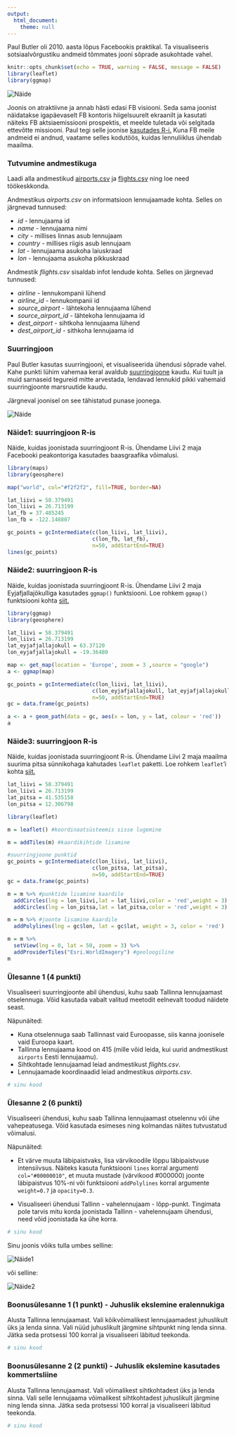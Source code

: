 ```yaml
---
output: 
  html_document:
    theme: null
---
```


Paul Butler oli 2010. aasta lõpus Facebookis praktikal. Ta visualiseeris sotsiaalvõrgustiku andmeid tõmmates jooni sõprade asukohtade vahel.

```r
knitr::opts_chunk$set(echo = TRUE, warning = FALSE, message = FALSE)
library(leaflet)
library(ggmap)
```


![](facebook_map.png "Näide")

Joonis on atraktiivne ja annab hästi edasi FB visiooni. Seda sama joonist näidatakse igapäevaselt FB kontoris hiigelsuurelt ekraanilt ja kasutati näiteks FB aktsiaemissiooni prospektis, et meelde tuletada või selgitada ettevõtte missiooni. Paul tegi selle joonise [kasutades R-i.](http://paulbutler.org/archives/visualizing-facebook-friends/) Kuna FB meile andmeid ei andnud, vaatame selles kodutöös, kuidas lennuliiklus ühendab maailma.

### Tutvumine andmestikuga

Laadi alla andmestikud [airports.csv](../data/airports.csv) ja [flights.csv](../data/flights.csv) ning loe need töökeskkonda.

Andmestikus *airports.csv* on informatsioon lennujaamade kohta. Selles on järgnevad tunnused:

* *id* - lennujaama id
* *name* - lennujaama nimi
* *city* - millises linnas asub lennujaam
* *country* - millises riigis asub lennujaam
* *lat* - lennujaama asukoha laiuskraad
* *lon* - lennujaama asukoha pikkuskraad

Andmestik *flights.csv* sisaldab infot lendude kohta. Selles on järgnevad tunnused:

* *airline* - lennukompanii lühend
* *airline_id* - lennukompanii id
* *source_airport* - lähtekoha lennujaama lühend
* *source_airport_id* - lähtekoha lennujaama id
* *dest_airport* - sihtkoha lennujaama lühend
* *dest_airport_id* - sithkoha lennujaama id

### Suurringjoon

Paul Butler kasutas suurringjooni, et visualiseerida ühendusi sõprade vahel. Kahe punkti lühim vahemaa keral avaldub [suurringjoone](http://en.wikipedia.org/wiki/Great_circle) kaudu. Kui tuult ja muid sarnaseid tegureid mitte arvestada, lendavad lennukid pikki vahemaid suurringjoonte marsruutide kaudu.

Järgneval joonisel on see tähistatud punase joonega.

![](great_circle.jpg "Näide")

### Näide1: suurringjoon R-is

Näide, kuidas joonistada suurringjoont R-is. Ühendame Liivi 2 maja Facebooki peakontoriga kasutades baasgraafika võimalusi.

```r
library(maps)
library(geosphere)

map("world", col="#f2f2f2", fill=TRUE, border=NA)

lat_liivi = 58.379491
lon_liivi = 26.713199
lat_fb = 37.485245
lon_fb = -122.148807

gc_points = gcIntermediate(c(lon_liivi, lat_liivi), 
                           c(lon_fb, lat_fb), 
                           n=50, addStartEnd=TRUE)
lines(gc_points)
```

### Näide2: suurringjoon R-is

Näide, kuidas joonistada suurringjoont R-is. Ühendame Liivi 2 maja Eyjafjallajökulliga kasutades `ggmap()` funktsiooni. Loe rohkem `ggmap()` funktsiooni kohta [siit.](https://journal.r-project.org/archive/2013-1/kahle-wickham.pdf)

```r
library(ggmap)
library(geosphere)

lat_liivi = 58.379491
lon_liivi = 26.713199
lat_eyjafjallajokull = 63.37120
lon_eyjafjallajokull = -19.36480

map <- get_map(location = 'Europe', zoom = 3 ,source = "google")
a <- ggmap(map)

gc_points = gcIntermediate(c(lon_liivi, lat_liivi), 
                           c(lon_eyjafjallajokull, lat_eyjafjallajokull),
                           n=50, addStartEnd=TRUE)
gc = data.frame(gc_points)

a <- a + geom_path(data = gc, aes(x = lon, y = lat, colour = 'red'))
a
```

### Näide3: suurringjoon R-is

Näide, kuidas joonistada suurringjoont R-is. Ühendame Liivi 2 maja maailma suurima pitsa sünnikohaga kahutades `leaflet` paketti. Loe rohkem `leaflet`'i kohta [siit.](https://rstudio.github.io/leaflet/)


```r
lat_liivi = 58.379491
lon_liivi = 26.713199
lat_pitsa = 41.535158
lon_pitsa = 12.306798

library(leaflet)

m = leaflet() #koordinaatsüsteemis sisse lugemine

m = addTiles(m) #kaardikihtide lisamine

#suurringjoone punktid
gc_points = gcIntermediate(c(lon_liivi, lat_liivi), 
                           c(lon_pitsa, lat_pitsa), 
                           n=50, addStartEnd=TRUE)
gc = data.frame(gc_points)

m = m %>% #punktide lisamine kaardile
  addCircles(lng = lon_liivi,lat = lat_liivi,color = 'red',weight = 3) %>%
  addCircles(lng = lon_pitsa,lat = lat_pitsa,color = 'red',weight = 3)

m = m %>% #joonte lisamine kaardile
  addPolylines(lng = gc$lon, lat = gc$lat, weight = 3, color = 'red')

m = m %>% 
  setView(lng = 0, lat = 50, zoom = 3) %>% 
  addProviderTiles("Esri.WorldImagery") #geoloogiline
m
```

### Ülesanne 1 (4 punkti)

Visualiseeri suurringjoonte abil ühendusi, kuhu saab Tallinna lennujaamast otselennuga. Võid kasutada vabalt valitud meetodit eelnevalt toodud näidete seast. 

Näpunäited:

* Kuna otselennuga saab Tallinnast vaid Euroopasse, siis kanna joonisele vaid Euroopa kaart.
* Tallinna lennujaama kood on 415 (mille võid leida, kui uurid andmestikust `airports` Eesti lennujaamu).
* Sihtkohtade lennujaamad leiad andmestikust *flights.csv*.
* Lennujaamade koordinaadid leiad andmestikus *airports.csv*.

```r
# sinu kood

```

### Ülesanne 2 (6 punkti)

Visualiseeri ühendusi, kuhu saab Tallinna lennujaamast otselennu või ühe vahepeatusega. Võid kasutada esimeses ning kolmandas näites tutvustatud võimalusi.

Näpunäited: 

* Et värve muuta läbipaistvaks, lisa värvikoodile lõppu läbipaistvuse intensiivsus. Näiteks kasuta funktsiooni `lines` korral argumenti `col="#00000010"`, et muuta mustade (värvikood #000000) joonte läbipaistvus 10%-ni või funktsiooni `addPolylines` korral argumente `weight=0.7` ja `opacity=0.3`.  

* Visualiseeri ühendusi Tallinn - vahelennujaam - lõpp-punkt. Tingimata pole tarvis mitu korda joonistada Tallinn - vahelennujaam ühendusi, need võid joonistada ka ühe korra.


```r
# sinu kood

```

Sinu joonis võiks tulla umbes selline:

![](otselend_voi_yks_vahepeatus.png "Näide1")

või selline:

![](otselend_voi_yks_vahepeatus2.png "Näide2")

### Boonusülesanne 1 (1 punkt) - Juhuslik ekslemine eralennukiga

Alusta Tallinna lennujaamast. Vali kõikvõimalikest lennujaamadest juhuslikult üks ja lenda sinna. Vali nüüd juhuslikult järgmine sihtpunkt ning lenda sinna. Jätka seda protsessi 100 korral ja visualiseeri läbitud teekonda.

```r
# sinu kood
```


### Boonusülesanne 2 (2 punkti) - Juhuslik ekslemine kasutades kommertsliine

Alusta Tallinna lennujaamast. Vali võimalikest sihtkohtadest üks ja lenda sinna. Vali selle lennujaama võimalikest sihtkohtadest juhuslikult järgmine ning lenda sinna. Jätka seda protsessi 100 korral ja visualiseeri läbitud teekonda.

```r
# sinu kood
```
